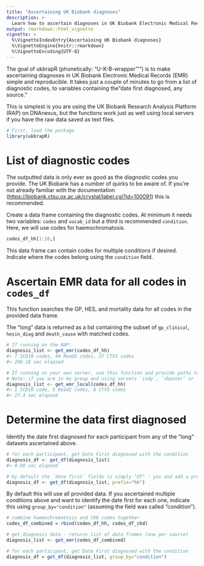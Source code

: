 ```yaml
---
title: "Ascertaining UK Biobank diagnoses"
description: >
  Learn how to ascertain diagnoses in UK Biobank Electronic Medical Records.
output: rmarkdown::html_vignette
vignette: >
  %\VignetteIndexEntry{Ascertaining UK Biobank diagnoses}
  %\VignetteEngine{knitr::rmarkdown}
  %\VignetteEncoding{UTF-8}
---
```


The goal of ukbrapR (phonetically: "U-K-B-wrapper"'") is to make ascertaining diagnoses in UK Biobank Electronic Medical Records (EMR) simple and reproducible. It takes just a couple of minutes to go from a list of diagnostic codes, to variables containing the"date first diagnosed, any source."

This is simplest is you are using the UK Biobank Research Analysis Platform (RAP) on DNAnexus, but the functions work just as well using local servers if you have the raw data saved as text files.

```r
# First, load the package
library(ukbrapR)
```

# List of diagnostic codes

The outputted data is only ever as good as the diagnostic codes you provide. The UK Biobank has a number of quirks to be aware of. If you're not already familiar with the documentation (<https://biobank.ctsu.ox.ac.uk/crystal/label.cgi?id=100091>) this is recommended.

Create a data frame containing the diagnostic codes. At minimum it needs two variables: `codes` and `vocab_id` but a third is recommended `condition`. Here, we will use codes for haemochromatosis.

```r
codes_df_hh[1:10,]
```

This data frame can contain codes for multiple conditions if desired. Indicate where the codes belong using the `condition` field.

# Ascertain EMR data for all codes in `codes_df`

This function searches the GP, HES, and mortality data for all codes in the provided data frame.

The "long" data is returned as a list containing the subset of `gp_clinical`, `hesin_diag` and `death_cause` with matched codes.

```r
# If running on the RAP:
diagnosis_list <- get_emr(codes_df_hh)
#> 7 ICD10 codes, 40 Read2 codes, 37 CTV3 codes 
#> 298.18 sec elapsed

# If running on your own server, use this function and provide paths to the files
# Note: if you are in my group and using servers `indy`, `shpater` or `snow` you do not need to provide the paths
diagnosis_list <- get_emr_local(codes_df_hh)
#> 1 ICD10 code, 5 Read2 codes, 8 CTV3 codes 
#> 27.4 sec elapsed
```

# Determine the data first diagnosed

Identify the date first diagnosed for each participant from any of the "long" datasets ascertained above.

```r
# for each participant, get Date First diagnosed with the condition
diagnosis_df <- get_df(diagnosis_list)
#> 0.98 sec elapsed

# by default the `date first` fields is simply "df" - you and add a prefix like:
diagnosis_df <- get_df(diagnosis_list, prefix="hh")
```

By default this will use all provided data. If you ascertained multiple conditions above and want to identify the date first for each one, indicate this using `group_by="condition"` (assuming the field was called "condition").

```r
# combine haemochromatosis and CKD codes together
codes_df_combined = rbind(codes_df_hh, codes_df_ckd)

# get diagnosis data - returns list of data frames (one per source)
diagnosis_list <- get_emr(codes_df_combined)

# for each participant, get Date First diagnosed with the condition
diagnosis_df = get_df(diagnosis_list, group_by="condition")
```
